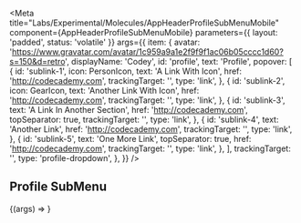 
<Meta
  title="Labs/Experimental/Molecules/AppHeaderProfileSubMenuMobile"
  component={AppHeaderProfileSubMenuMobile}
  parameters={{ layout: 'padded', status: 'volatile' }}
  args={{
    item: {
      avatar:
        'https://www.gravatar.com/avatar/1c959a9a1e2f9f9f1ac06b05cccc1d60?s=150&d=retro',
      displayName: 'Codey',
      id: 'profile',
      text: 'Profile',
      popover: [
        {
          id: 'sublink-1',
          icon: PersonIcon,
          text: 'A Link With Icon',
          href: 'http://codecademy.com',
          trackingTarget: '',
          type: 'link',
        },
        {
          id: 'sublink-2',
          icon: GearIcon,
          text: 'Another Link With Icon',
          href: 'http://codecademy.com',
          trackingTarget: '',
          type: 'link',
        },
        {
          id: 'sublink-3',
          text: 'A Link In Another Section',
          href: 'http://codecademy.com',
          topSeparator: true,
          trackingTarget: '',
          type: 'link',
        },
        {
          id: 'sublink-4',
          text: 'Another Link',
          href: 'http://codecademy.com',
          trackingTarget: '',
          type: 'link',
        },
        {
          id: 'sublink-5',
          text: 'One More Link',
          topSeparator: true,
          href: 'http://codecademy.com',
          trackingTarget: '',
          type: 'link',
        },
      ],
      trackingTarget: '',
      type: 'profile-dropdown',
    },
  }}
/>

<Props of={AppHeaderProfileSubMenuMobile} />

## Profile SubMenu

<Canvas>
  <Story name="AppHeaderProfileSubMenuMobile">
    {(args) => <AppHeaderProfileSubMenuMobile {...args} />}
  </Story>
</Canvas>
